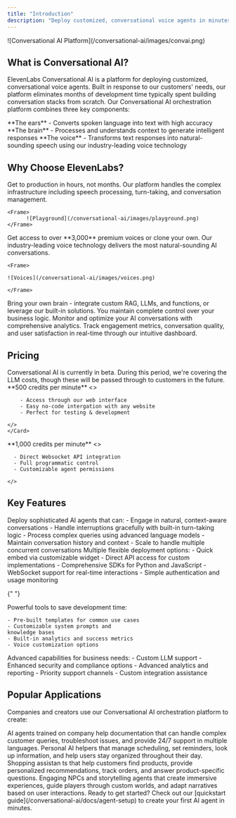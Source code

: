 ```yaml
---
title: "Introduction"
description: "Deploy customized, conversational voice agents in minutes."
---
```


<Frame>
  ![Conversational AI Platform](/conversational-ai/images/convai.png)
</Frame>

## What is Conversational AI?

ElevenLabs Conversational AI is a platform for deploying customized, conversational voice agents. Built in response to our customers' needs, our platform eliminates months of development time typically spent building conversation stacks from scratch. Our Conversational AI orchestration platform combines three key components:

<CardGroup cols={3}>
  <Card title="Speech to Text" icon="ear-listen">
    **The ears** - Converts spoken language into text with high accuracy
  </Card>
  <Card title="Language Models" icon="brain-circuit">
    **The brain** - Processes and understands context to generate intelligent
    responses
  </Card>
  <Card title="Text to Speech" icon="microphone">
    **The voice** - Transforms text responses into natural-sounding speech using
    our industry-leading voice technology
  </Card>
</CardGroup>

## Why Choose ElevenLabs?

<CardGroup cols={2}>
  <Card title="Rapid Development" icon="rocket">
 Get to production in hours, not months. Our platform handles the complex infrastructure including speech processing, turn-taking, and conversation management.

    <Frame>
          ![Playground](/conversational-ai/images/playground.png)
    </Frame>

  </Card>
  <Card title="Premium Voice Quality" icon="waveform">
    Get access to over **3,000** premium voices or clone your own. Our industry-leading voice technology delivers the most natural-sounding AI conversations.

    <Frame>

    ![Voices](/conversational-ai/images/voices.png)

    </Frame>

  </Card>
  <Card title="Full Customization" icon="sliders">
    Bring your own brain - integrate custom RAG, LLMs, and functions, or
    leverage our built-in solutions. You maintain complete control over your
    business logic.
  </Card>
  <Card title="Real-Time Analytics" icon="chart-mixed">
    Monitor and optimize your AI conversations with comprehensive analytics.
    Track engagement metrics, conversation quality, and user satisfaction in
    real-time through our intuitive dashboard.
  </Card>
</CardGroup>

## Pricing

<Note>
  Conversational AI is currently in beta. During this period, we're covering the
  LLM costs, though these will be passed through to customers in the future.
</Note>

<CardGroup cols={2}>
  <Card title="Product UI" icon="desktop">
    **500 credits per minute** 
    <>
    
        - Access through our web interface
        - Easy no-code intergation with any website
        - Perfect for testing & development

    </>
    </Card>

  <Card title="API Access" icon="code">
    **1,000 credits per minute** 
     <>

      - Direct Websocket API integration
      - Full programmatic control
      - Customizable agent permissions

    </>

  </Card>
</CardGroup>

## Key Features

<AccordionGroup>
  <Accordion title="Conversational Voice Agents">
    Deploy sophisticated AI agents that can:
    - Engage in natural, context-aware conversations
    - Handle interruptions gracefully with built-in turn-taking logic
    - Process complex queries using advanced language models
    - Maintain conversation history and context
    - Scale to handle multiple concurrent conversations
  </Accordion>
  
  <Accordion title="Easy Integration">
    Multiple flexible deployment options:
    - Quick embed via customizable widget
    - Direct API access for custom implementations
    - Comprehensive SDKs for Python and JavaScript
    - WebSocket support for real-time interactions
    - Simple authentication and usage monitoring
  </Accordion>

{" "}

<Accordion title="Development & Customization">
  Powerful tools to save development time:

    - Pre-built templates for common use cases
    - Customizable system prompts and
    knowledge bases
    - Built-in analytics and success metrics
    - Voice customization options

</Accordion>

  <Accordion title="Enterprise Features">
    Advanced capabilities for business needs:
    - Custom LLM support
    - Enhanced security and compliance options 
    - Advanced analytics and reporting
    - Priority support channels
    - Custom integration assistance
  </Accordion>
</AccordionGroup>

## Popular Applications

Companies and creators use our Conversational AI orchestration platform to create:

<CardGroup cols={2}>
  <Card title="Customer Service Representatives" icon="headset">
    AI agents trained on company help documentation that can handle complex
    customer queries, troubleshoot issues, and provide 24/7 support in multiple
    languages.
  </Card>
  <Card title="Virtual Assistants" icon="calendar-check">
    Personal AI helpers that manage scheduling, set reminders, look up
    information, and help users stay organized throughout their day.
  </Card>
  <Card title="Retail Support" icon="shop">
    Shopping assistan ts that help customers find products, provide personalized
    recommendations, track orders, and answer product-specific questions.
  </Card>
  <Card title="Conversational Characters" icon="book-open">
    Engaging NPCs and storytelling agents that create immersive experiences,
    guide players through custom worlds, and adapt narratives based on user
    interactions.
  </Card>
</CardGroup>

<Note>
  Ready to get started? Check out our [quickstart
  guide](/conversational-ai/docs/agent-setup) to create your first AI agent in
  minutes.
</Note>
